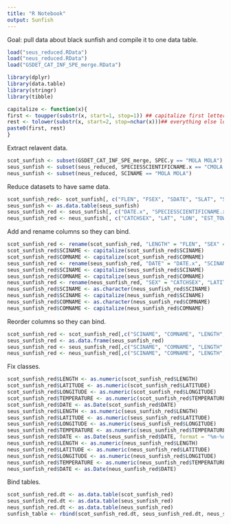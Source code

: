 ```yaml
---
title: "R Notebook"
output: Sunfish
---
```


Goal: pull data about black sunfish and compile it to one data table.

```r
load("seus_reduced.RData")
load("neus_reduced.RData")
load("GSDET_CAT_INF_SPE_merge.RData")

library(dplyr)
library(data.table)
library(stringr)
library(tibble)

capitalize <- function(x){
first <- toupper(substr(x, start=1, stop=1)) ## capitalize first letter
rest <- tolower(substr(x, start=2, stop=nchar(x)))## everything else lowercase
paste0(first, rest)
}
```

Extract relavent data.
```r
scot_sunfish <- subset(GSDET_CAT_INF_SPE_merge, SPEC.y == "MOLA MOLA")
seus_sunfish <- subset(seus_reduced, SPECIESSCIENTIFICNAME.x == "CMOLA MOLA")
neus_sunfish <- subset(neus_reduced, SCINAME == "MOLA MOLA")
```

Reduce datasets to have same data.
```r
scot_sunfish_red<- scot_sunfish[, c("FLEN", "FSEX", "SDATE", "SLAT", "SLONG", "BOTTOM_TEMPERATURE", "SPEC.y", "COMM")]
seus_sunfish <- as.data.table(seus_sunfish)
seus_sunfish_red <- seus_sunfish[, c("DATE.x", "SPECIESSCIENTIFICNAME.x", "SPECIESCOMMONNAME.x", "TEMPBOTTOM.x", "LATITUDESTART.x", "LONGITUDESTART", "LEN1", "SEXDESCRIPTION")]
neus_sunfish_red <- neus_sunfish[, c("CATCHSEX", "LAT", "LON", "EST_TOWDATE", "BOTTEMP", "LENGTH", "SCINAME", "COMNAME")]
```

Add and rename columns so they can bind.
```r
scot_sunfish_red <- rename(scot_sunfish_red, "LENGTH" = "FLEN", "SEX" = "FSEX", "TEMPERATURE" = "BOTTOM_TEMPERATURE", "LATITUDE" = "SLAT", "LONGITUDE" = "SLONG", "DATE" = "SDATE", "SCINAME" = "SPEC.y", "COMNAME" = "COMM")
scot_sunfish_red$SCINAME <- capitalize(scot_sunfish_red$SCINAME)
scot_sunfish_red$COMNAME <- capitalize(scot_sunfish_red$COMNAME)
seus_sunfish_red <- rename(seus_sunfish_red, "DATE" = "DATE.x", "SCINAME" = "SPECIESSCIENTIFICNAME.x", "COMNAME" = "SPECIESCOMMONNAME.x", "TEMPERATURE" = "TEMPBOTTOM.x", "LATITUDE" = "LATITUDESTART.x", "LONGITUDE" = "LONGITUDESTART", "LENGTH" = "LEN1", "SEX" = "SEXDESCRIPTION")
seus_sunfish_red$SCINAME <- capitalize(seus_sunfish_red$SCINAME)
seus_sunfish_red$COMNAME <- capitalize(seus_sunfish_red$COMNAME)
neus_sunfish_red <- rename(neus_sunfish_red, "SEX" = "CATCHSEX", "LATITUDE" = "LAT", "LONGITUDE" = "LON", "DATE" = "EST_TOWDATE", "TEMPERATURE" = "BOTTEMP")
neus_sunfish_red$SCINAME <- as.character(neus_sunfish_red$SCINAME)
neus_sunfish_red$SCINAME <- capitalize(neus_sunfish_red$SCINAME)
neus_sunfish_red$COMNAME <- as.character(neus_sunfish_red$COMNAME)
neus_sunfish_red$COMNAME <- capitalize(neus_sunfish_red$COMNAME)
```

Reorder columns so they can bind.
```r
scot_sunfish_red <- scot_sunfish_red[,c("SCINAME", "COMNAME", "LENGTH", "SEX", "LATITUDE", "LONGITUDE", "TEMPERATURE", "DATE")]
seus_sunfish_red <- as.data.frame(seus_sunfish_red)
seus_sunfish_red <- seus_sunfish_red[,c("SCINAME", "COMNAME", "LENGTH", "SEX", "LATITUDE", "LONGITUDE", "TEMPERATURE", "DATE")]
neus_sunfish_red <- neus_sunfish_red[,c("SCINAME", "COMNAME", "LENGTH", "SEX", "LATITUDE", "LONGITUDE", "TEMPERATURE", "DATE")]
```

Fix classes.
```r
scot_sunfish_red$LENGTH <- as.numeric(scot_sunfish_red$LENGTH)
scot_sunfish_red$LATITUDE <- as.numeric(scot_sunfish_red$LATITUDE)
scot_sunfish_red$LONGITUDE <- as.numeric(scot_sunfish_red$LONGITUDE)
scot_sunfish_red$TEMPERATURE <- as.numeric(scot_sunfish_red$TEMPERATURE)
scot_sunfish_red$DATE <- as.Date(scot_sunfish_red$DATE)
seus_sunfish_red$LENGTH <- as.numeric(seus_sunfish_red$LENGTH)
seus_sunfish_red$LATITUDE <- as.numeric(seus_sunfish_red$LATITUDE)
seus_sunfish_red$LONGITUDE <- as.numeric(seus_sunfish_red$LONGITUDE)
seus_sunfish_red$TEMPERATURE <- as.numeric(seus_sunfish_red$TEMPERATURE)
seus_sunfish_red$DATE <- as.Date(seus_sunfish_red$DATE, format = "%m-%d-%Y")
neus_sunfish_red$LENGTH <- as.numeric(neus_sunfish_red$LENGTH)
neus_sunfish_red$LATITUDE <- as.numeric(neus_sunfish_red$LATITUDE)
neus_sunfish_red$LONGITUDE <- as.numeric(neus_sunfish_red$LONGITUDE)
neus_sunfish_red$TEMPERATURE <- as.numeric(neus_sunfish_red$TEMPERATURE)
neus_sunfish_red$DATE <- as.Date(neus_sunfish_red$DATE)
```

Bind tables.
```r
scot_sunfish_red.dt <- as.data.table(scot_sunfish_red)
seus_sunfish_red.dt <- as.data.table(seus_sunfish_red)
neus_sunfish_red.dt <- as.data.table(neus_sunfish_red)
sunfish_table <- rbind(scot_sunfish_red.dt, seus_sunfish_red.dt, neus_sunfish_red.dt)
```
